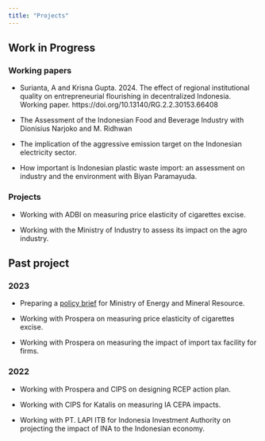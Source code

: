 ```yaml
---
title: "Projects"
---
```


## Work in Progress

### Working papers

- Surianta, A and Krisna Gupta. 2024. The effect of regional institutional quality on entrepreneurial flourishing in decentralized Indonesia. Working paper. https://doi.org/10.13140/RG.2.2.30153.66408

- The Assessment of the Indonesian Food and Beverage Industry with Dionisius Narjoko and M. Ridhwan

- The implication of the aggressive emission target on the Indonesian electricity sector.

- How important is Indonesian plastic waste import: an assessment on industry and the environment with Biyan Paramayuda.

### Projects

- Working with ADBI on measuring price elasticity of cigarettes excise.

- Working with the Ministry of Industry to assess its impact on the agro industry.

## Past project

### 2023

- Preparing a [policy brief](/aldi) for Ministry of Energy and Mineral Resource.

- Working with Prospera on measuring price elasticity of cigarettes excise.

- Working with Prospera on measuring the impact of import tax facility for firms.

### 2022

- Working with Prospera and CIPS on designing RCEP action plan.

- Working with CIPS for Katalis on measuring IA CEPA impacts.

- Working with PT. LAPI ITB for Indonesia Investment Authority on projecting the impact of INA to the Indonesian economy.